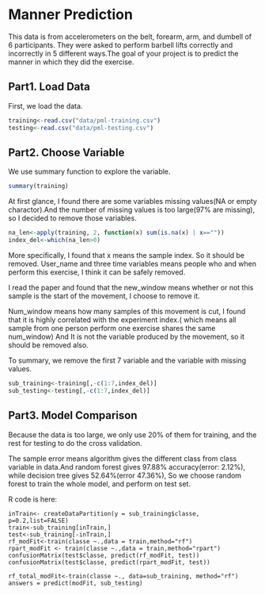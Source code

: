 Manner Prediction
========================================================


This data is from accelerometers on the belt, forearm, arm, and dumbell of 6 participants. They were asked to perform barbell lifts correctly and incorrectly in 5 different ways.The goal of your project is to predict the manner in which they did the exercise.

Part1. Load Data
------------------------


First, we load the data.

```{r}
training<-read.csv("data/pml-training.csv")
testing<-read.csv("data/pml-testing.csv")

```

Part2. Choose Variable
------------------------

We use summary function to explore the variable.
```{r}
summary(training)
```

At first glance, I found there are some variables missing values(NA or empty charactor).And the number of missing values is too large(97% are missing), so I decided to remove those variables.

```{r}
na_len<-apply(training, 2, function(x) sum(is.na(x) | x==""))
index_del<-which(na_len>0)
```

More specifically, I found that x means the sample index. So it should be removed. User_name and three time variables means people who and when perform this exercise, I think it can be safely removed. 

I read the paper and found that the new_window means whether or not this sample is the start of the movement, I choose to remove it.

Num_window means how many samples of this movement is cut, I found that it is highly correlated with the experiment index.( which means all sample from one person perform one exercise shares the same num_window) And It is not the variable produced by the movement, so it should be removed also.

To summary, we remove the first 7 variable and the variable with missing values.
```{r}
sub_training<-training[,-c(1:7,index_del)]
sub_testing<-testing[,-c(1:7,index_del)]
```

Part3. Model Comparison
---------------------------

Because the data is too large, we only use 20% of them for training, and the rest for testing to do the cross validation. 

The sample error means algorithm gives the different class from class variable in data.And random forest gives 97.88% accuracy(error: 2.12%), while decision tree gives 52.64%(error 47.36%), So we choose random forest to train the whole model, and perform on test set.

R code is here:
```
inTrain<- createDataPartition(y = sub_training$classe, p=0.2,list=FALSE) 
train<-sub_training[inTrain,]
test<-sub_training[-inTrain,]
rf_modFit<-train(classe ~.,data = train,method="rf")
rpart_modFit <- train(classe ~.,data = train,method="rpart")
confusionMatrix(test$classe, predict(rf_modFit, test))
confusionMatrix(test$classe, predict(rpart_modFit, test))
```
```
rf_total_modFit<-train(classe ~., data=sub_training, method="rf")
answers = predict(modFit, sub_testing)
```
